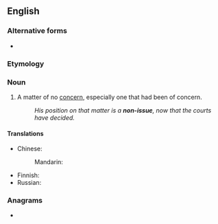 {{also|nonissue}}
==English==

===Alternative forms===
* {{l|en|nonissue}}

===Etymology===
{{prefix|en|non|issue}}

===Noun===
{{en-noun}}

# A matter of no [[concern]], especially one that had been of concern.
#: ''His position on that matter is a '''non-issue''', now that the courts have decided.''

====Translations====
{{trans-top|matter of no concern}}
* Chinese:
*: Mandarin: {{t-needed|cmn}}
{{trans-mid}}
* Finnish: {{t|fi|[[ei]] [[merkitse]] [[mitään]]}} {{qualifier|is of no concern}}
* Russian: {{t-needed|ru}}
{{trans-bottom}}

===Anagrams===
* {{anagrams|en|noniuses}}